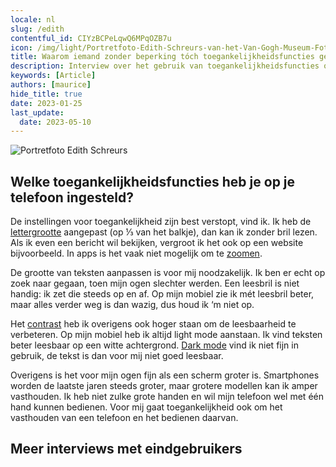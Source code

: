 ```yaml
---
locale: nl
slug: /edith
contentful_id: CIYzBCPeLqwQ6MPqOZB7u
icon: /img/light/Portretfoto-Edith-Schreurs-van-het-Van-Gogh-Museum-Foto-Maurice-Haak-Q42.jpg
title: Waarom iemand zonder beperking tóch toegankelijkheidsfuncties gebruikt
description: Interview over het gebruik van toegankelijkheidsfuncties op een mobiele telefoon met iemand die geen beperking heeft.
keywords: [Article]
authors: [maurice]
hide_title: true
date: 2023-01-25
last_update:
  date: 2023-05-10
---
```


<Hero
  title="Waarom iemand zonder beperking tóch functies voor toegankelijkheid gebruikt"
  description="Edith werkt meer dan 15 jaar bij het Van Gogh Museum in Amsterdam. Als webmanager houdt zij zich onder andere bezig met de toegankelijkheid van de museumwebsite. Edith zal niet worden gezien als iemand met een beperking. Maar nu ze wat ouder wordt, heeft ze wel een leesbril nodig. Die wil ze echter niet de hele tijd op hebben. Dus daarom heeft ze de tekstgrootte op haar mobiel, een iPhone SE 2020, aangepast. De letters zijn groter dan normaal."
/>

<Image src="/img/light/Portretfoto-Edith-Schreurs-van-het-Van-Gogh-Museum-Foto-Maurice-Haak-Q42.jpg" alt="Portretfoto Edith Schreurs"/>

## Welke toegankelijkheidsfuncties heb je op je telefoon ingesteld?

De instellingen voor toegankelijkheid zijn best verstopt, vind ik. Ik heb de [lettergrootte](/nl/stats/lettergrootte) aangepast (op ⅓ van het balkje), dan kan ik zonder bril lezen. Als ik even een bericht wil bekijken, vergroot ik het ook op een website bijvoorbeeld. In apps is het vaak niet mogelijk om te [zoomen](/nl/stats/zoom). 

De grootte van teksten aanpassen is voor mij noodzakelijk. Ik ben er echt op zoek naar gegaan, toen mijn ogen slechter werden. Een leesbril is niet handig: ik zet die steeds op en af. Op mijn mobiel zie ik mét leesbril beter, maar alles verder weg is dan wazig, dus houd ik ‘m niet op.

Het [contrast](/nl/stats/verhoogd-contrast) heb ik overigens ook hoger staan om de leesbaarheid te verbeteren. Op mijn mobiel heb ik altijd light mode aanstaan. Ik vind teksten beter leesbaar op een witte achtergrond. [Dark mode](/nl/stats/donkere-modus) vind ik niet fijn in gebruik, de tekst is dan voor mij niet goed leesbaar.

Overigens is het voor mijn ogen fijn als een scherm groter is. Smartphones worden de laatste jaren steeds groter, maar grotere modellen kan ik amper vasthouden. Ik heb niet zulke grote handen en wil mijn telefoon wel met één hand kunnen bedienen. Voor mij gaat toegankelijkheid ook om het vasthouden van een telefoon en het bedienen daarvan.

## Meer interviews met eindgebruikers

<TwoColumnBlock>
  <LeftColumn>
    <ColumnRow>
      <Quote
        quote="Hoeveel uur ik per dag mijn telefoon gebruik? Hoeveel uur gebruik jij je ogen?"
        name="Jesse"
        image="/img/light/Jesse.png"
        alt="Foto Jesse"
        linkLabel="Lees het interview met Jesse"
        url="/nl/artikelen/jesse"
      />
    </ColumnRow>
    <ColumnRow>
      <Quote
        quote="Ik heb geen beperking, de wereld maakt mij beperkt."
        name="Darice"
        image="/img/light/Interview-met-dove-eindgebruiken-over-inzetten-van-toegankelijkheid-in-mobiele-apps.jpg"
        alt="Foto Darice"
        linkLabel="Lees het interview met Darice"
        url="/nl/artikelen/darice"
      />
    </ColumnRow>
    <ColumnRow>
      <Quote
        quote="Mijn iPhone is mijn derde oog."
        name="Jeroen"
        image="/img/light/Blinde-app-gebruiker-Jeroen.jpg"
        alt="Jeroen - Asset"
        linkLabel="Lees het interview met Jeroen"
        url="/nl/artikelen/jeroen"
      />
    </ColumnRow>
  </LeftColumn>
  <RightColumn>
    <ColumnRow>
      <Quote
        quote="Ik probeer overprikkeling op mijn telefoon te verminderen."
        name="Colinda"
        image="/img/light/colinda.jpg"
        alt="Colinda"
        linkLabel="Lees het interview met Colinda"
        url="/nl/artikelen/colinda"
      />
    </ColumnRow>
    <ColumnRow>
      <Quote
        quote="Toegankelijkheid mag wat mij betreft ook mooi zijn."
        name="Onno"
        image="/img/light/Interview-met-slechtziende-gebruiker-over-mobiele-applicaties-op-telefoons.jpg"
        alt="Foto Onno"
        linkLabel="Lees het interview met Onno"
        url="/nl/artikelen/onno"
      />
    </ColumnRow>
    <ColumnRow>
      <Quote
        quote="De grootte van teksten aanpassen is voor mij noodzakelijk."
        name="Edith"
        image="/img/light/Edith-s.jpg"
        alt="Foto van Edith"
        linkLabel="Lees het interview met Edith"
        url="/nl/artikelen/edith"
      />
    </ColumnRow>
  </RightColumn>
</TwoColumnBlock>
